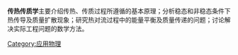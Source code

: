 {{Unreferenced|time=2019-03-30T11:52:51+00:00}}
'''传热传质学'''主要介绍传热、传质过程所遵循的基本原理；分析稳态和非稳态条件下热传导及质量扩散现象；研究热对流过程中的能量平衡及质量传递的问题；讨论解决实际工程问题的数学方法。

[[Category:应用物理|Category:应用物理]]

{{Physics-stub}}